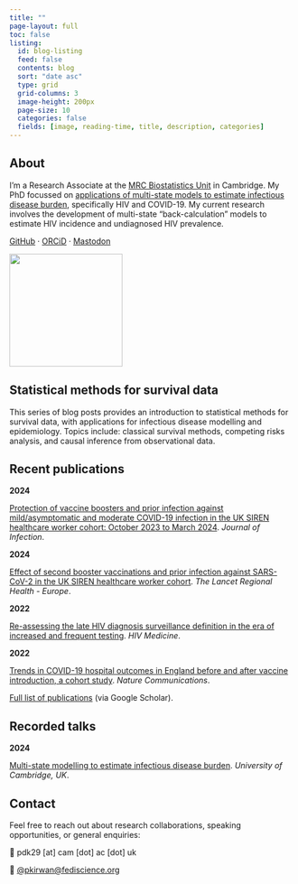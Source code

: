 ```yaml
---
title: ""
page-layout: full
toc: false
listing:
  id: blog-listing
  feed: false
  contents: blog
  sort: "date asc"
  type: grid
  grid-columns: 3
  image-height: 200px
  page-size: 10
  categories: false
  fields: [image, reading-time, title, description, categories]
---
```


## About {#about}

::: {.about-container}
::: {.about-text}
I'm a Research Associate at the [MRC Biostatistics Unit](https://www.mrc-bsu.cam.ac.uk) in Cambridge. My PhD focussed on [applications of multi-state models to estimate infectious disease burden](https://doi.org/10.17863/CAM.112581), specifically HIV and COVID-19. My current research involves the development of multi-state "back-calculation" models to estimate HIV incidence and undiagnosed HIV prevalence.

[GitHub](https://github.com/pkirwan) · [ORCiD](https://orcid.org/0000-0001-6904-0500) · [Mastodon](https://fediscience.org/@pkirwan)
:::

::: {.profile-image}
![](./common/profile-photo.jpg){width=200}
:::
:::

## Statistical methods for survival data {#blog}

This series of blog posts provides an introduction to statistical methods for survival data, with applications for infectious disease modelling and epidemiology. Topics include: classical survival methods, competing risks analysis, and causal inference from observational data.

::: {#blog-listing}
:::

## Recent publications {#recent-publications}

::: {.publications}

::: {.publication}
**2024**

[Protection of vaccine boosters and prior infection against mild/asymptomatic and moderate COVID-19 infection in the UK SIREN healthcare worker cohort: October 2023 to March 2024](https://doi.org/10.1016/j.jinf.2024.106293). *Journal of Infection*.
:::

::: {.publication}
**2024**

[Effect of second booster vaccinations and prior infection against SARS-CoV-2 in the UK SIREN healthcare worker cohort](https://doi.org/10.1016/j.lanepe.2023.100809). *The Lancet Regional Health - Europe*.
:::

::: {.publication}
**2022**

[Re-assessing the late HIV diagnosis surveillance definition in the era of increased and frequent testing](https://doi.org/10.1111/hiv.13394). *HIV Medicine*.
:::

::: {.publication}
**2022**

[Trends in COVID-19 hospital outcomes in England before and after vaccine introduction, a cohort study](https://doi.org/10.1038/s41467-022-32458-y). *Nature Communications*.
:::

:::

[Full list of publications](https://scholar.google.co.uk/citations?user=pxDDqncAAAAJ) (via Google Scholar).

## Recorded talks {#talks}

::: {.publication}
**2024**

[Multi-state modelling to estimate infectious disease burden](https://www.youtube.com/watch?v=361Cmi9Zb7I). *University of Cambridge, UK*.
:::

## Contact {#contact}

::: {.contact-container}
::: {.contact-info}
Feel free to reach out about research collaborations, speaking opportunities, or general enquiries:

📧 pdk29 [at] cam [dot] ac [dot] uk

🐘 [@pkirwan@fediscience.org](https://fediscience.org/@pkirwan)
:::
:::
